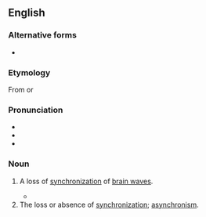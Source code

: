==English==

===Alternative forms===
* {{l|en|desynchronisation}}

===Etymology===
From {{suffix|desynchronize|ation|lang=en}} or {{prefix|de|synchronization|lang=en}}

===Pronunciation===
* {{IPA|/diːˌsɪnkɹənɪˈzeɪʃən/|/diːˌsɪnkɹənaɪˈzeɪʃən/|lang=en}}
* {{hyph|de|syn|chro|ni|za|tion|lang=en}}
* {{rhymes|eɪʃən|lang=en}}

===Noun===
{{en-noun}}

# {{lb|en|American spelling|Oxford|neurology}} A loss of [[synchronization]] of [[brain wave]]s.
#* {{quote-book|page=53|1996|Jaak Pansepp|Emotion:Interdisciplinary Perspectives|chapter=Affective Neuroscience|url=http://books.google.com/books?id=bz5IZu9zNMQC|isbn=0805820280
|passage=FIG 2.4. Analysis of event-related '''desynchronizations''' (ERDs) in the author's brain during a 4 s period following the induction of emotional states using the Clynes' technique.}}
# The loss or absence of [[synchronization]]; [[asynchronism]].